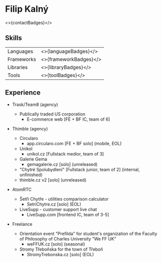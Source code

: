 
# Filip Kalný

<>{contactBadges}</>

## Skills

|             |                         |
|-------------|-------------------------|
| Languages   | <>{languageBadges}</>   |
| Frameworks  | <>{frameworkBadges}</>  |
| Libraries   | <>{libraryBadges}</>    |
| Tools       | <>{toolBadges}</>       |

## Experience

- Trask/Team8 (agency)
  - Publically traded US corporation
    - E-commerce web [FE + BF IC, team of 6]

- Thimble (agency)
  - Circularo
    - app.circularo.com [FE + BF solo] (mobile, EOL)
  - Unikol
    - unikol.cz [Fullstack medior, team of 3]
  - Galerie Gema
    - gemagalerie.cz [solo] (unreleased)
  - "Chytré Spolubydlení" [Fullstack junior, team of 2] (internal, unfinished)
  - thimble.cz v2 [solo] (unreleased)

- AtomRTC
  - Šetři Chytře - utilities comparison calculator
    - SetriChytre.cz [solo] (EOL)
  - LiveSupp - customer support live chat
    - LiveSupp.com [frontend IC, team of 3-5]

- Freelance
  - Orientation event "Prefilda" for student's organization of the Faculty of Philosophy of Charles University "We FF UK"
    - weFFUK.cz [solo] (seasonal)
  - Stromy Třeboňska for the town of Třeboň
    - StromyTrebonska.cz [solo] (EOL)
